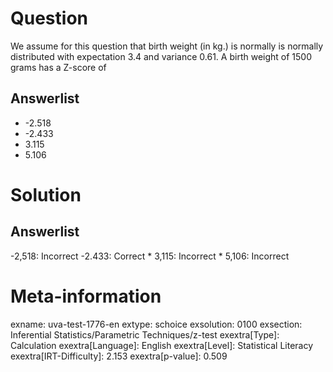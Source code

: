Question
========

We assume for this question that birth weight (in kg.) is normally is normally distributed with expectation 3.4 and variance 0.61. A birth weight of 1500 grams has a Z-score of

Answerlist
----------

* -2.518
* -2.433
* 3.115
* 5.106

Solution
========

Answerlist
----------

-2,518: Incorrect
-2.433: Correct
* 3,115: Incorrect
* 5,106: Incorrect

Meta-information
================
exname: uva-test-1776-en
extype: schoice
exsolution: 0100
exsection: Inferential Statistics/Parametric Techniques/z-test
exextra[Type]: Calculation
exextra[Language]: English
exextra[Level]: Statistical Literacy
exextra[IRT-Difficulty]: 2.153
exextra[p-value]: 0.509
